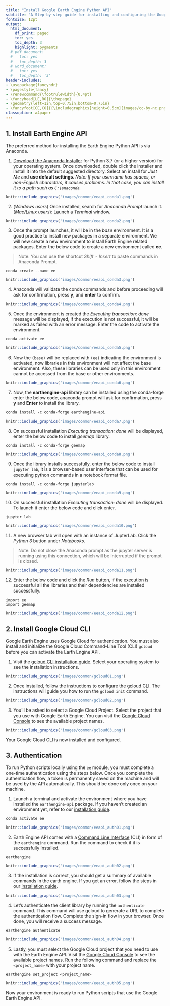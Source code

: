```yaml
---
title: "Install Google Earth Engine Python API"
subtitle: "A Step-by-step guide for installing and configuring the Google Earth Engine Python API"
fontsize: 12pt
output:
  html_document:
    df_print: paged
    toc: yes
    toc_depth: 3
    highlight: pygments
  # pdf_document:
  #   toc: yes
  #   toc_depth: 3
  # word_document:
  #   toc: yes
  #   toc_depth: '3'
header-includes:
- \usepackage{fancyhdr}
- \pagestyle{fancy}
- \renewcommand{\footrulewidth}{0.4pt}
- \fancyhead[LE,RO]{\thepage}
- \geometry{left=1in,top=0.75in,bottom=0.75in}
- \fancyfoot[CE,CO]{{\includegraphics[height=0.5cm]{images/cc-by-nc.png}} Ujaval Gandhi http://www.spatialthoughts.com}
classoption: a4paper
---
```


## 1. Install Earth Engine API

The preferred method for installing the Earth Engine Python API is via Anaconda. 

1. [Download the Anaconda Installer](https://www.anaconda.com/products/individual) for Python 3.7 (or a higher version) for your operating system. Once downloaded, double click the installer and install it into the default suggested directory. Select an install for *Just Me* and **use default settings**. *Note: If your username has spaces, or non-English characters, it causes problems. In that case, you can install it to a path such as  `C:\anaconda`.*

```r
knitr::include_graphics('images/common/eeapi_conda1.png')
```

2. (*Windows users*) Once installed, search for *Anaconda Prompt* launch it. (*Mac/Linux users*): Launch a *Terminal* window.

```r
knitr::include_graphics('images/common/eeapi_conda2.png')
```

3. Once the prompt launches, it will be in the *base* environment. It is a good practice to install new packages in a separate environment. We will new create a new environment to install Earth Engine related packages. Enter the below code to create a new environment called **ee**. 

> Note: You can use the shortcut *Shift + Insert* to paste commands in Anaconda Prompt.

```
conda create --name ee
```

```r
knitr::include_graphics('images/common/eeapi_conda3.png')
```

4. Anaconda will validate the conda commands and before proceeding will ask for confirmation, press **y**, and **enter** to confirm. 

```r
knitr::include_graphics('images/common/eeapi_conda4.png')
```

5. Once the environment is created the *Executing transaction: done* message will be displayed, if the execution is not successful, it will be marked as failed with an error message. Enter the code to activate the environment.

```
conda activate ee
```

```r
knitr::include_graphics('images/common/eeapi_conda5.png')
```

6. Now the ```(base)``` will be replaced with ```(ee)``` indicating the environment is activated, now libraries in this environment will not affect the base environment. Also, these libraries can be used only in this environment cannot be accessed from the base or other environments. 

```r
knitr::include_graphics('images/common/eeapi_conda6.png')
```

7. Now, the **earthengine-api** library can be installed using the conda-forge enter the below code, anaconda prompt will ask for confirmation, press **y** and **Enter** to install the library.

```
conda install -c conda-forge earthengine-api
```


```r
knitr::include_graphics('images/common/eeapi_conda7.png')
```

8. On successful installation *Executing transaction: done* will be displayed, enter the below code to install *geemap* library. 

```
conda install -c conda-forge geemap
```

```r
knitr::include_graphics('images/common/eeapi_conda8.png')
```

9. Once the library installs successfully, enter the below code to install ```jupyter lab```, it is a browser-based user interface that can be used for executing python commands in a notebook format file. 

```
conda install -c conda-forge jupyterlab
```

```r
knitr::include_graphics('images/common/eeapi_conda9.png')
```

10. On successful installation *Executing transaction: done* will be displayed. To launch it enter the below code and click enter. 

```
jupyter lab
```

```r
knitr::include_graphics('images/common/eeapi_conda10.png')
```


11. A new browser tab will open with an instance of JupterLab. Click the *Python 3*  button under *Notebooks*.

> Note: Do not close the Anaconda prompt as the jupyter server is running using this connection, which will be interrupted if the prompt is closed.  

```r
knitr::include_graphics('images/common/eeapi_conda11.png')
```

12. Enter the below code and click the *Run* button, if the execution is successful all the libraries and their dependencies are installed successfully. 

```
import ee
import geemap
```   

```r
knitr::include_graphics('images/common/eeapi_conda12.png')
```

## 2. Install Google Cloud CLI

Google Earth Engine uses Google Cloud for authentication. You must also install and initialize the Google Cloud Command-Line Tool (CLI) `gcloud` before you can activate the Earth Engine API.

1. Visit the [gcloud CLI installation guide](https://cloud.google.com/sdk/docs/install). Select your operating system to see the installation instructions.

```r
knitr::include_graphics('images/common/gcloud01.png')
```

2. Once installed, follow the instructions to configure the gcloud CLI. The instructions will guide you how to run the `gcloud init` command.

```r
knitr::include_graphics('images/common/gcloud02.png')
```

3. You'll be asked to select a Google Cloud Project. Select the project that you use with Google Earth Engine. You can visit the  [Google Cloud Console](https://console.cloud.google.com/) to see the available project names.

```r
knitr::include_graphics('images/common/gcloud03.png')
```

Your Google Cloud CLI is now installed and configured.

## 3. Authentication

To run Python scripts locally using the `ee` module, you must complete a one-time authentication using the steps below. Once you complete the authentication flow, a token is permanently saved on the machine and will be used by the API automatically. This should be done only once on your machine.

1. Launch a terminal and activate the environment where you have installed the `earthengine-api` package. If you haven't created an environment yet, refer to our [installation guide](#introduction-to-the-python-api).

```
conda activate ee
```

```r
knitr::include_graphics('images/common/eeapi_auth01.png')
``` 


2. Earth Engine API comes with a [Command Line Interface](https://developers.google.com/earth-engine/guides/command_line) (CLI) in form of the `earthengine` command. Run the command to check if it is successfully installed.

```
earthengine
```

```r
knitr::include_graphics('images/common/eeapi_auth02.png')
```

3. If the installation is correct, you should get a summary of available commands in the earth engine. If you get an error, follow the steps in  our [installation guide](#introduction-to-the-python-api).

```r
knitr::include_graphics('images/common/eeapi_auth03.png')
```

4. Let’s authenticate the client library by running the `authenticate` command. This command will use gcloud to generate a URL to complete the authentication flow. Complete the sign-in flow in your browser. Once done, you will receive a success message.

```
earthengine authenticate
```

```r
knitr::include_graphics('images/common/eeapi_auth04.png')
```

5. Lastly, you must select the Google Cloud project that you need to use with the Earth Engine API. Visit the  [Google Cloud Console](https://console.cloud.google.com/) to see the available project names. Run the following command and replace the `<project_name>` with your project name.

```
earthengine set_project <project_name>
```

```r
knitr::include_graphics('images/common/eeapi_auth05.png')
```

Now your environment is ready to run Python scripts that use the Google Earth Engine API.